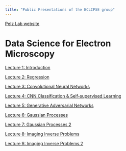 ```yaml
---
title: "Public Presentations of the ECLIPSE group"
---
```

[Pelz Lab website](https://pelzlab.science)

# Data Science for Electron Microscopy
[Lecture 1: Introduction](data_science_for_em/01_intro/template.html)

[Lecture 2: Regression](data_science_for_em/02_regression/template.html)

[Lecture 3: Convolutional Neural Networks](data_science_for_em/03_cnns/template.html)

[Lecture 4: CNN Classification & Self-supervised Learning](data_science_for_em/04_selfsupervised/template.html)

[Lecture 5: Generative Adversarial Networks](data_science_for_em/05_gan/template.html)

[Lecture 6: Gaussian Processes](data_science_for_em/06_gaussian_processes1/template.html)

[Lecture 7: Gaussian Processes 2](data_science_for_em/07_gaussian_processes2/template.html)

[Lecture 8: Imaging Inverse Problems](data_science_for_em/08_imaging_inverse_problems1/template.html)

[Lecture 9: Imaging Inverse Problems 2](data_science_for_em/09_imaging_inverse_problems2/template.html)


